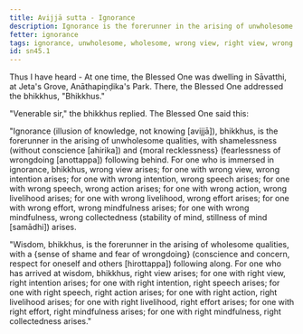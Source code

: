 ```yaml
---
title: Avijjā sutta - Ignorance
description: Ignorance is the forerunner in the arising of unwholesome qualities, and wisdom is the forerunner in the arising of wholesome qualities.
fetter: ignorance
tags: ignorance, unwholesome, wholesome, wrong view, right view, wrong intention, right intention, wrong speech, right speech, wrong action, right action, wrong livelihood, right livelihood, wrong effort, right effort, wrong mindfulness, right mindfulness, wrong collectedness, right collectedness, concentration, sn, sn45-56, sn45
id: sn45.1
---
```


Thus I have heard - At one time, the Blessed One was dwelling in Sāvatthi, at Jeta's Grove, Anāthapiṇḍika's Park. There, the Blessed One addressed the bhikkhus, "Bhikkhus."

"Venerable sir," the bhikkhus replied. The Blessed One said this:

"Ignorance (illusion of knowledge, not knowing [avijjā]), bhikkhus, is the forerunner in the arising of unwholesome qualities, with shamelessness (without conscience [ahirika]) and \{moral recklessness} (fearlessness of wrongdoing [anottappa]) following behind. For one who is immersed in ignorance, bhikkhus, wrong view arises; for one with wrong view, wrong intention arises; for one with wrong intention, wrong speech arises; for one with wrong speech, wrong action arises; for one with wrong action, wrong livelihood arises; for one with wrong livelihood, wrong effort arises; for one with wrong effort, wrong mindfulness arises; for one with wrong mindfulness, wrong collectedness (stability of mind, stillness of mind [samādhi]) arises.

"Wisdom, bhikkhus, is the forerunner in the arising of wholesome qualities, with a \{sense of shame and fear of wrongdoing} (conscience and concern, respect for oneself and others [hirottappa]) following along. For one who has arrived at wisdom, bhikkhus, right view arises; for one with right view, right intention arises; for one with right intention, right speech arises; for one with right speech, right action arises; for one with right action, right livelihood arises; for one with right livelihood, right effort arises; for one with right effort, right mindfulness arises; for one with right mindfulness, right collectedness arises."
